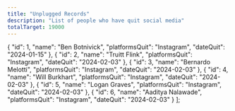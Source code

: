 ```yaml
---
title: "Unplugged Records"
description: "List of people who have quit social media"
totalTarget: 19000
---
```


  {
    "id": 1,
    "name": "Ben Botnivick",
    "platformsQuit": "Instagram",
    "dateQuit": "2024-01-15"
  },
  {
    "id": 2,
    "name": "Truitt Flink", 
    "platformsQuit": "Instagram",
    "dateQuit": "2024-02-03"
  },
  {
    "id": 3,
    "name": "Bernardo Melotti", 
    "platformsQuit": "Instagram",
    "dateQuit": "2024-02-03"
  },
  {
    "id": 4,
    "name": "Will Burkhart", 
    "platformsQuit": "Instagram",
    "dateQuit": "2024-02-03"
  },
  {
    "id": 5,
    "name": "Logan Graves", 
    "platformsQuit": "Instagram",
    "dateQuit": "2024-02-03"
  },
  {
    "id": 6,
    "name": "Aaditya Nalawade", 
    "platformsQuit": "Instagram",
    "dateQuit": "2024-02-03"
  }
];
